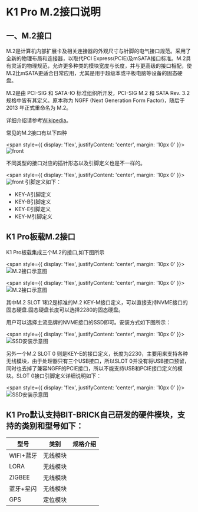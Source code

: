 # K1 Pro M.2接口说明

## 一、M.2接口

M.2是计算机内部扩展卡及相关连接器的外观尺寸与针脚的电气接口规范。采用了全新的物理布局和连接器，以取代PCI Express(PCIE)及mSATA接口标准。M.2具有灵活的物理规范，允许更多种类的模块宽度与长度，并与更高级的接口相配，使M.2比mSATA更适合日常应用，尤其是用于超级本或平板电脑等设备的固态硬盘。

M.2是由 PCI-SIG 和 SATA-IO 标准组织所开发，PCI-SIG M.2 和 SATA Rev. 3.2 规格中皆有其定义。原本称为 NGFF (Next Generation Form Factor)，随后于 2013 年正式重命名为 M.2。

详细介绍请参考[Wikipedia](https://zh.wikipedia.org/wiki/M.2)。

常见的M.2接口有以下四种

<span style={{ 
  display: 'flex', 
  justifyContent: 'center',
  margin: '10px 0'
}}>
![front](/img/k1/hardware/m2/m2_type.png)
</span>

不同类型的接口对应的插针形态以及引脚定义也是不一样的。

<span style={{ 
  display: 'flex', 
  justifyContent: 'center',
  margin: '10px 0'
}}>
![front](/img/k1/hardware/m2/m2_type_define.png)
</span>
引脚定义如下：

- KEY-A引脚定义
- KEY-B引脚定义
- KEY-E引脚定义
- KEY-M引脚定义

## K1 Pro板载M.2接口

K1 Pro板载集成三个M.2的接口,如下图所示

<span style={{ 
  display: 'flex', 
  justifyContent: 'center',
  margin: '10px 0'
}}>
![M.2接口示意图](/img/k1pro/hardware/k1pro_m2.png)
</span>

<span style={{ 
  display: 'flex', 
  justifyContent: 'center',
  margin: '10px 0'
}}>
![M.2接口示意图](/img/k1pro/hardware/k1pro_m2_1.png)
</span>

其中M.2 SLOT 1和2是标准的M.2 KEY-M接口定义，可以直接支持NVME接口的固态硬盘.固态硬盘长度可以选择2280的固态硬盘。

用户可以选择主流品牌的NVME接口的SSD即可。安装方式如下图所示：

<span style={{ 
  display: 'flex', 
  justifyContent: 'center',
  margin: '10px 0'
}}>
![SSD安装示意图](/img/k1/hardware/m2/kingston_ssd.png)
</span>

另外一个M.2 SLOT 0 则是KEY-E的接口定义，长度为2230，主要用来支持各种无线模块，由于处理器只有三个USB接口，所以SLOT 0并没有将USB接口预留，同时也去掉了兼容NGFF的PCIE接口，所以不能支持USB和PCIE接口定义的模块。SLOT 0接口引脚定义详细说明如下：

<span style={{ 
  display: 'flex', 
  justifyContent: 'center',
  margin: '10px 0'
}}>
![SSD安装示意图](/img/k1pro/hardware/m2_frame.png)
</span>

## K1 Pro默认支持BIT-BRICK自己研发的硬件模块，支持的类别和型号如下：

| 型号   | 类别  | 规格介绍       |
| ------ | ----- | -------------- |
| WIFI+蓝牙 | 无线模块 |               |
| LORA   | 无线模块 |               |
| ZIGBEE | 无线模块 |               |
| 蓝牙+星闪 | 无线模块 |               |
| GPS    | 定位模块 |               |



